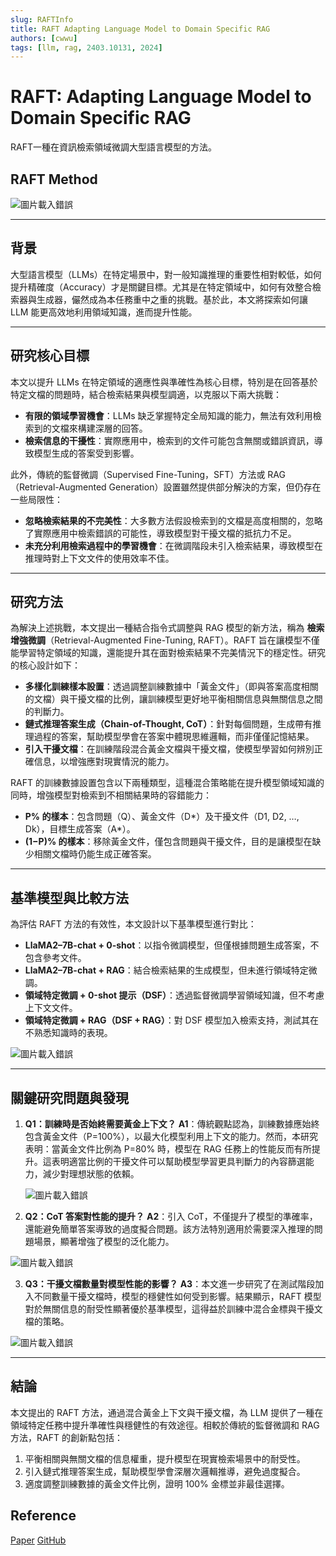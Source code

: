 ```yaml
---
slug: RAFTInfo
title: RAFT Adapting Language Model to Domain Specific RAG
authors: [cwwu]
tags: [llm, rag, 2403.10131, 2024]
---
```



# RAFT: Adapting Language Model to Domain Specific RAG

RAFT一種在資訊檢索領域微調大型語言模型的方法。

<!-- truncate -->

## RAFT Method
![圖片載入錯誤](./raft-01.jpg)

---

## 背景

大型語言模型（LLMs）在特定場景中，對一般知識推理的重要性相對較低，如何提升精確度（Accuracy）才是關鍵目標。尤其是在特定領域中，如何有效整合檢索器與生成器，儼然成為本任務重中之重的挑戰。基於此，本文將探索如何讓 LLM 能更高效地利用領域知識，進而提升性能。

---

## 研究核心目標

本文以提升 LLMs 在特定領域的適應性與準確性為核心目標，特別是在回答基於特定文檔的問題時，結合檢索結果與模型調適，以克服以下兩大挑戰：

- **有限的領域學習機會**：LLMs 缺乏掌握特定全局知識的能力，無法有效利用檢索到的文檔來構建深層的回答。
- **檢索信息的干擾性**：實際應用中，檢索到的文件可能包含無關或錯誤資訊，導致模型生成的答案受到影響。

此外，傳統的監督微調（Supervised Fine-Tuning，SFT）方法或 RAG（Retrieval-Augmented Generation）設置雖然提供部分解決的方案，但仍存在一些局限性：

- **忽略檢索結果的不完美性**：大多數方法假設檢索到的文檔是高度相關的，忽略了實際應用中檢索錯誤的可能性，導致模型對干擾文檔的抵抗力不足。
- **未充分利用檢索過程中的學習機會**：在微調階段未引入檢索結果，導致模型在推理時對上下文文件的使用效率不佳。

---

## 研究方法

為解決上述挑戰，本文提出一種結合指令式調整與 RAG 模型的新方法，稱為 **檢索增強微調**（Retrieval-Augmented Fine-Tuning, RAFT）。RAFT 旨在讓模型不僅能學習特定領域的知識，還能提升其在面對檢索結果不完美情況下的穩定性。研究的核心設計如下：

- **多樣化訓練樣本設置**：透過調整訓練數據中「黃金文件」（即與答案高度相關的文檔）與干擾文檔的比例，讓訓練模型更好地平衡相關信息與無關信息之間的判斷力。
- **鏈式推理答案生成（Chain-of-Thought, CoT）**：針對每個問題，生成帶有推理過程的答案，幫助模型學會在答案中體現思維邏輯，而非僅僅記憶結果。
- **引入干擾文檔**：在訓練階段混合黃金文檔與干擾文檔，使模型學習如何辨別正確信息，以增強應對現實情況的能力。

RAFT 的訓練數據設置包含以下兩種類型，這種混合策略能在提升模型領域知識的同時，增強模型對檢索到不相關結果時的容錯能力：

- **P% 的樣本**：包含問題（Q）、黃金文件（D*）及干擾文件（D1, D2, …, Dk），目標生成答案（A*）。
- **(1−P)% 的樣本**：移除黃金文件，僅包含問題與干擾文件，目的是讓模型在缺少相關文檔時仍能生成正確答案。

---

## 基準模型與比較方法

為評估 RAFT 方法的有效性，本文設計以下基準模型進行對比：

-  **LlaMA2–7B-chat + 0-shot**：以指令微調模型，但僅根據問題生成答案，不包含參考文件。
-  **LlaMA2–7B-chat + RAG**：結合檢索結果的生成模型，但未進行領域特定微調。
- **領域特定微調 + 0-shot 提示（DSF）**：透過監督微調學習領域知識，但不考慮上下文文件。
- **領域特定微調 + RAG（DSF + RAG）**：對 DSF 模型加入檢索支持，測試其在不熟悉知識時的表現。

![圖片載入錯誤](./raft-02.jpg)

---

## 關鍵研究問題與發現

1. **Q1：訓練時是否始終需要黃金上下文？**
   **A1**：傳統觀點認為，訓練數據應始終包含黃金文件（P=100%），以最大化模型利用上下文的能力。然而，本研究表明：當黃金文件比例為 P=80% 時，模型在 RAG 任務上的性能反而有所提升。這表明適當比例的干擾文件可以幫助模型學習更具判斷力的內容篩選能力，減少對理想狀態的依賴。
   
   ![圖片載入錯誤](./raft-03.jpg)


2. **Q2：CoT 答案對性能的提升？**
   **A2**：引入 CoT，不僅提升了模型的準確率，還能避免簡單答案導致的過度擬合問題。該方法特別適用於需要深入推理的問題場景，顯著增強了模型的泛化能力。
   
![圖片載入錯誤](./raft-04.jpg)

3. **Q3：干擾文檔數量對模型性能的影響？**
   **A3**：本文進一步研究了在測試階段加入不同數量干擾文檔時，模型的穩健性如何受到影響。結果顯示，RAFT 模型對於無關信息的耐受性顯著優於基準模型，這得益於訓練中混合金標與干擾文檔的策略。
   
![圖片載入錯誤](./raft-05.jpg)

---

## 結論

本文提出的 RAFT 方法，通過混合黃金上下文與干擾文檔，為 LLM 提供了一種在領域特定任務中提升準確性與穩健性的有效途徑。相較於傳統的監督微調和 RAG 方法，RAFT 的創新點包括：

1. 平衡相關與無關文檔的信息權重，提升模型在現實檢索場景中的耐受性。
2. 引入鏈式推理答案生成，幫助模型學會深層次邏輯推導，避免過度擬合。
3. 適度調整訓練數據的黃金文件比例，證明 100% 金標並非最佳選擇。


## Reference
[Paper](https://arxiv.org/abs/2403.10131)
[GitHub](https://github.com/ShishirPatil/gorilla)